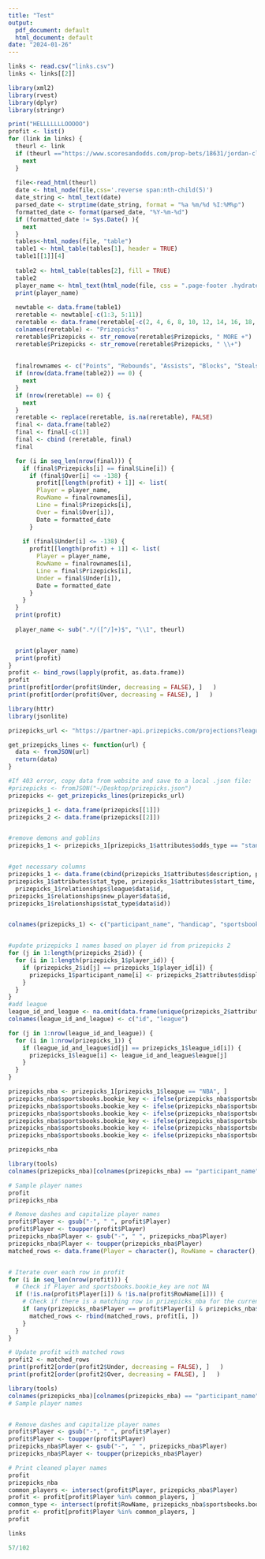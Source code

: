 ```yaml
---
title: "Test"
output:
  pdf_document: default
  html_document: default
date: "2024-01-26"
---
```

```r
links <- read.csv("links.csv")
links <- links[[2]]
```
```r
library(xml2)
library(rvest)
library(dplyr)
library(stringr)
```

```r
print("HELLLLLLLOOOOO")
profit <- list()
for (link in links) {
  theurl <- link
  if (theurl =="https://www.scoresandodds.com/prop-bets/18631/jordan-clarkson" ){
    next
  }
  
  file<-read_html(theurl)
  date <- html_node(file,css='.reverse span:nth-child(5)')
  date_string <- html_text(date)
  parsed_date <- strptime(date_string, format = "%a %m/%d %I:%M%p")
  formatted_date <- format(parsed_date, "%Y-%m-%d")
  if (formatted_date != Sys.Date() ){
    next
  }
  tables<-html_nodes(file, "table")
  table1 <- html_table(tables[1], header = TRUE)
  table1[[1]][4]
  
  table2 <- html_table(tables[2], fill = TRUE)
  table2
  player_name <- html_text(html_node(file, css = ".page-footer .hydrated , h4"))
  print(player_name)
  
  newtable <- data.frame(table1)
  reretable <- newtable[-c(1:3, 5:11)]
  reretable <- data.frame(reretable[-c(2, 4, 6, 8, 10, 12, 14, 16, 18, 20, 22), ])
  colnames(reretable) <- "Prizepicks"
  reretable$Prizepicks <- str_remove(reretable$Prizepicks, " MORE +")
  reretable$Prizepicks <- str_remove(reretable$Prizepicks, " \\+")
  
  
  finalrownames <- c("Points", "Rebounds", "Assists", "Blocks", "Steals", "Threes", "Points & Rebounds", "Points & Assists", "Points, Rebounds, Assists", "Rebounds & Assists", "Turnovers")
  if (nrow(data.frame(table2)) == 0) {
    next
  }
  if (nrow(reretable) == 0) {
    next
  }
  reretable <- replace(reretable, is.na(reretable), FALSE)
  final <- data.frame(table2)
  final <- final[-c(1)]
  final <- cbind (reretable, final)
  final

  for (i in seq_len(nrow(final))) {
    if (final$Prizepicks[i] == final$Line[i]) {
      if (final$Over[i] <= -138) {
        profit[[length(profit) + 1]] <- list(
        Player = player_name,
        RowName = finalrownames[i],
        Line = final$Prizepicks[i],
        Over = final$Over[i]),
        Date = formatted_date
      }
    
    if (final$Under[i] <= -138) {
      profit[[length(profit) + 1]] <- list(
        Player = player_name,
        RowName = finalrownames[i],
        Line = final$Prizepicks[i],
        Under = final$Under[i]),
        Date = formatted_date
      }
    }
  }
  print(profit)
  
  player_name <- sub(".*/([^/]+)$", "\\1", theurl)


  print(player_name)
  print(profit)
}
profit <- bind_rows(lapply(profit, as.data.frame))
profit
print(profit[order(profit$Under, decreasing = FALSE), ]   )
print(profit[order(profit$Over, decreasing = FALSE), ]   )

```



```r

library(httr)
library(jsonlite)

prizepicks_url <- "https://partner-api.prizepicks.com/projections?league_id=7&per_page=10"

get_prizepicks_lines <- function(url) {
  data <- fromJSON(url)
  return(data)
}

#If 403 error, copy data from website and save to a local .json file:
#prizepicks <- fromJSON("~/Desktop/prizepicks.json")
prizepicks <- get_prizepicks_lines(prizepicks_url)

prizepicks_1 <- data.frame(prizepicks[[1]])
prizepicks_2 <- data.frame(prizepicks[[2]])


#remove demons and goblins
prizepicks_1 <- prizepicks_1[prizepicks_1$attributes$odds_type == "standard", ] 


#get necessary columns
prizepicks_1 <- data.frame(cbind(prizepicks_1$attributes$description, prizepicks_1$attributes$line_score, 
prizepicks_1$attributes$stat_type, prizepicks_1$attributes$start_time, 
  prizepicks_1$relationships$league$data$id, 
prizepicks_1$relationships$new_player$data$id, 
prizepicks_1$relationships$stat_type$data$id))


colnames(prizepicks_1) <- c("participant_name", "handicap", "sportsbooks.bookie_key", "start_time", "league_id", "player_id", "market_id")


#update prizepicks 1 names based on player id from prizepicks 2
for (j in 1:length(prizepicks_2$id)) {
  for (i in 1:length(prizepicks_1$player_id)) {
    if (prizepicks_2$id[j] == prizepicks_1$player_id[i]) {
      prizepicks_1$participant_name[i] <- prizepicks_2$attributes$display_name[j]
    }
  }
}
#add league
league_id_and_league <- na.omit(data.frame(unique(prizepicks_2$attributes$league_id), unique(prizepicks_2$attributes$league)))
colnames(league_id_and_league) <- c("id", "league")

for (j in 1:nrow(league_id_and_league)) {
  for (i in 1:nrow(prizepicks_1)) {
    if (league_id_and_league$id[j] == prizepicks_1$league_id[i]) {
      prizepicks_1$league[i] <- league_id_and_league$league[j]
    }
  }
}

prizepicks_nba <- prizepicks_1[prizepicks_1$league == "NBA", ]
prizepicks_nba$sportsbooks.bookie_key <- ifelse(prizepicks_nba$sportsbooks.bookie_key == "Pts+Rebs", "Points & Rebounds", prizepicks_nba$sportsbooks.bookie_key)
prizepicks_nba$sportsbooks.bookie_key <- ifelse(prizepicks_nba$sportsbooks.bookie_key == "Pts+Asts", "Points & Assists", prizepicks_nba$sportsbooks.bookie_key)
prizepicks_nba$sportsbooks.bookie_key <- ifelse(prizepicks_nba$sportsbooks.bookie_key == "Pts+Rebs+Asts", "Points, Rebounds, Assists", prizepicks_nba$sportsbooks.bookie_key)
prizepicks_nba$sportsbooks.bookie_key <- ifelse(prizepicks_nba$sportsbooks.bookie_key == "Rebs+Asts", "Rebounds & Assists", prizepicks_nba$sportsbooks.bookie_key)
prizepicks_nba$sportsbooks.bookie_key <- ifelse(prizepicks_nba$sportsbooks.bookie_key == "Blocked Shots", "Blocks", prizepicks_nba$sportsbooks.bookie_key)
prizepicks_nba$sportsbooks.bookie_key <- ifelse(prizepicks_nba$sportsbooks.bookie_key == "3-PT Made", "Threes", prizepicks_nba$sportsbooks.bookie_key)

prizepicks_nba

```




```r
library(tools)
colnames(prizepicks_nba)[colnames(prizepicks_nba) == "participant_name"] <- "Player"

# Sample player names
profit
prizepicks_nba

# Remove dashes and capitalize player names
profit$Player <- gsub("-", " ", profit$Player)
profit$Player <- toupper(profit$Player)
prizepicks_nba$Player <- gsub("-", " ", prizepicks_nba$Player)
prizepicks_nba$Player <- toupper(prizepicks_nba$Player)
matched_rows <- data.frame(Player = character(), RowName = character(), Line = character())


# Iterate over each row in profit
for (i in seq_len(nrow(profit))) {
  # Check if Player and sportsbooks.bookie_key are not NA
  if (!is.na(profit$Player[i]) & !is.na(profit$RowName[i])) {
    # Check if there is a matching row in prizepicks_nba for the current player and attribute
    if (any(prizepicks_nba$Player == profit$Player[i] & prizepicks_nba$sportsbooks.bookie_key == profit$RowName[i]& prizepicks_nba$handicap == profit$Line[i])) {
      matched_rows <- rbind(matched_rows, profit[i, ])
    }
  }
}

# Update profit with matched rows
profit2 <- matched_rows
print(profit2[order(profit2$Under, decreasing = FALSE), ]   )
print(profit2[order(profit2$Over, decreasing = FALSE), ]   )


```





```r
library(tools)
colnames(prizepicks_nba)[colnames(prizepicks_nba) == "participant_name"] <- "Player"
# Sample player names


# Remove dashes and capitalize player names
profit$Player <- gsub("-", " ", profit$Player)
profit$Player <- toupper(profit$Player)
prizepicks_nba$Player <- gsub("-", " ", prizepicks_nba$Player)
prizepicks_nba$Player <- toupper(prizepicks_nba$Player)

# Print cleaned player names
profit
prizepicks_nba
common_players <- intersect(profit$Player, prizepicks_nba$Player)
profit <- profit[profit$Player %in% common_players, ]
common_type <- intersect(profit$RowName, prizepicks_nba$sportsbooks.bookie_key)
profit <- profit[profit$Player %in% common_players, ]
profit
```

```r
links
```


```r
57/102
```




